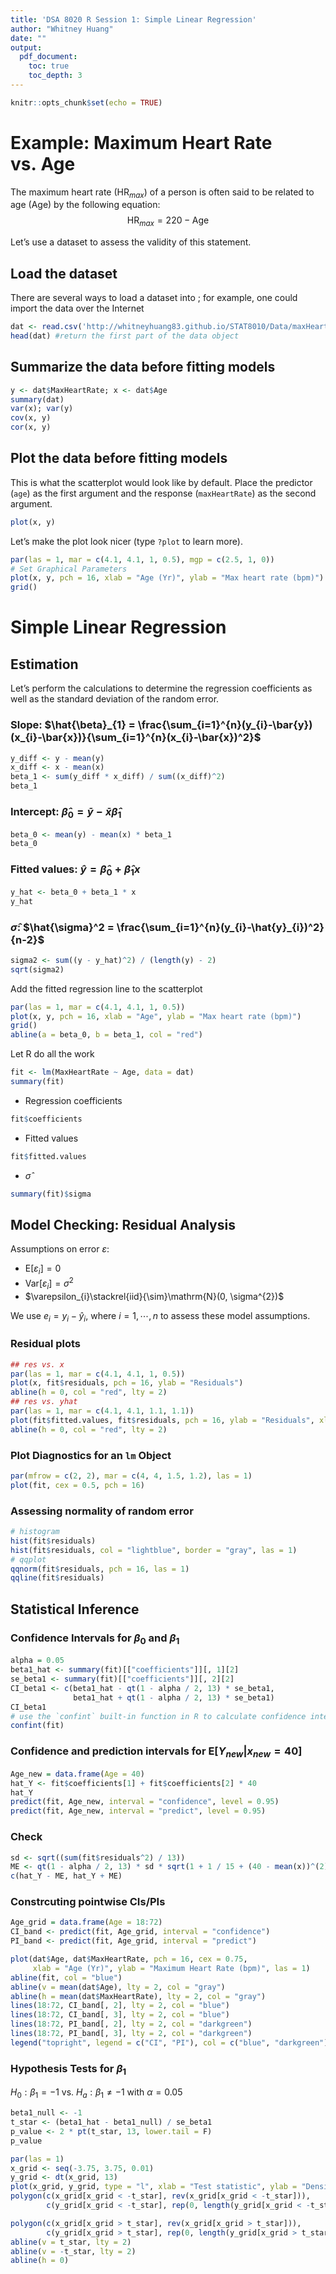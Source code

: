```yaml
---
title: 'DSA 8020 R Session 1: Simple Linear Regression'
author: "Whitney Huang"
date: ""
output:
  pdf_document:
    toc: true
    toc_depth: 3
---
```


```r
knitr::opts_chunk$set(echo = TRUE)
```


# Example: Maximum Heart Rate vs. Age

The maximum heart rate ($\text{HR}_{max}$) of a person is often said to be related to age (Age) by the following equation:
$$\text{HR}_{max} = 220 - \text{Age}$$

Let's use a dataset to assess the validity of this statement.


## Load the dataset

There are several ways to load a dataset into \texttt{R}; for example, one could import the data over the Internet

```r
dat <- read.csv('http://whitneyhuang83.github.io/STAT8010/Data/maxHeartRate.csv', header = T) 
head(dat) #return the first part of the data object
```


## Summarize the data before fitting models

```r
y <- dat$MaxHeartRate; x <- dat$Age
summary(dat)
var(x); var(y)
cov(x, y)
cor(x, y)
```

## Plot the data before fitting models

This is what the scatterplot would look like by default. Place the predictor (`age`) as the first argument and the response (`maxHeartRate`) as the second argument.


```r
plot(x, y)
```

Let's make the plot look nicer (type `?plot` to learn more).

```r
par(las = 1, mar = c(4.1, 4.1, 1, 0.5), mgp = c(2.5, 1, 0))
# Set Graphical Parameters
plot(x, y, pch = 16, xlab = "Age (Yr)", ylab = "Max heart rate (bpm)")
grid()
```


# Simple Linear Regression

## Estimation

Let's perform the calculations to determine the regression coefficients as well as the standard deviation of the random error.   

### Slope: $\hat{\beta}_{1} = \frac{\sum_{i=1}^{n}(y_{i}-\bar{y})(x_{i}-\bar{x})}{\sum_{i=1}^{n}(x_{i}-\bar{x})^2}$

```r
y_diff <- y - mean(y)
x_diff <- x - mean(x)
beta_1 <- sum(y_diff * x_diff) / sum((x_diff)^2)
beta_1
```

### Intercept: $\hat{\beta}_{0}= \bar{y}-\bar{x}\hat{\beta}_{1}$

```r
beta_0 <- mean(y) - mean(x) * beta_1
beta_0
```

### Fitted values: $\hat{y} = \hat{\beta}_{0}+\hat{\beta}_{1}x$

```r
y_hat <- beta_0 + beta_1 * x
y_hat
```

### $\hat{\sigma}$: $\hat{\sigma}^2 = \frac{\sum_{i=1}^{n}(y_{i}-\hat{y}_{i})^2}{n-2}$

```r
sigma2 <- sum((y - y_hat)^2) / (length(y) - 2)
sqrt(sigma2)
```

Add the fitted regression line to the scatterplot

```r
par(las = 1, mar = c(4.1, 4.1, 1, 0.5))
plot(x, y, pch = 16, xlab = "Age", ylab = "Max heart rate (bpm)")
grid()
abline(a = beta_0, b = beta_1, col = "red")
```

Let R do all the work

```r
fit <- lm(MaxHeartRate ~ Age, data = dat)
summary(fit)
```

* Regression coefficients

```r
fit$coefficients
```

* Fitted values

```r
fit$fitted.values
```

* $\hat{\sigma}$

```r
summary(fit)$sigma
```

## Model Checking: Residual Analysis

Assumptions on error $\varepsilon$:

+ $\mathrm{E}[\varepsilon_{i}] = 0$
+ $\mathrm{Var}[\varepsilon_{i}] = \sigma^2$
+ $\varepsilon_{i}\stackrel{iid}{\sim}\mathrm{N}(0, \sigma^{2})$

We use $e_{i} = y_{i} - \hat{y}_{i},$ where $i = 1, \cdots, n$ to assess these model assumptions.


### Residual plots

```r
## res vs. x
par(las = 1, mar = c(4.1, 4.1, 1, 0.5))
plot(x, fit$residuals, pch = 16, ylab = "Residuals")
abline(h = 0, col = "red", lty = 2)
## res vs. yhat
par(las = 1, mar = c(4.1, 4.1, 1.1, 1.1))
plot(fit$fitted.values, fit$residuals, pch = 16, ylab = "Residuals", xlab = expression(hat(y)))
abline(h = 0, col = "red", lty = 2)
```

### Plot Diagnostics for an `lm` Object

```r
par(mfrow = c(2, 2), mar = c(4, 4, 1.5, 1.2), las = 1)
plot(fit, cex = 0.5, pch = 16)
```

### Assessing normality of random error

```r
# histogram
hist(fit$residuals)
hist(fit$residuals, col = "lightblue", border = "gray", las = 1)
# qqplot
qqnorm(fit$residuals, pch = 16, las = 1)
qqline(fit$residuals)
```


## Statistical Inference

### Confidence Intervals for $\beta_{0}$ and $\beta_{1}$

```r
alpha = 0.05
beta1_hat <- summary(fit)[["coefficients"]][, 1][2]
se_beta1 <- summary(fit)[["coefficients"]][, 2][2]
CI_beta1 <- c(beta1_hat - qt(1 - alpha / 2, 13) * se_beta1,
              beta1_hat + qt(1 - alpha / 2, 13) * se_beta1)
CI_beta1
# use the `confint` built-in function in R to calculate confidence intervals
confint(fit)
```

### Confidence and prediction intervals for $\mathrm{E}[Y_{new}|x_{new} = 40]$

```r
Age_new = data.frame(Age = 40)
hat_Y <- fit$coefficients[1] + fit$coefficients[2] * 40
hat_Y
predict(fit, Age_new, interval = "confidence", level = 0.95) 
predict(fit, Age_new, interval = "predict", level = 0.95)
```


### Check

```r
sd <- sqrt((sum(fit$residuals^2) / 13))
ME <- qt(1 - alpha / 2, 13) * sd * sqrt(1 + 1 / 15 + (40 - mean(x))^(2) / sum((x - mean(x))^2))
c(hat_Y - ME, hat_Y + ME)
```

### Constrcuting pointwise CIs/PIs

```r
Age_grid = data.frame(Age = 18:72)
CI_band <- predict(fit, Age_grid, interval = "confidence") 
PI_band <- predict(fit, Age_grid, interval = "predict")

plot(dat$Age, dat$MaxHeartRate, pch = 16, cex = 0.75,
     xlab = "Age (Yr)", ylab = "Maximum Heart Rate (bpm)", las = 1)
abline(fit, col = "blue")
abline(v = mean(dat$Age), lty = 2, col = "gray")
abline(h = mean(dat$MaxHeartRate), lty = 2, col = "gray")
lines(18:72, CI_band[, 2], lty = 2, col = "blue")
lines(18:72, CI_band[, 3], lty = 2, col = "blue")
lines(18:72, PI_band[, 2], lty = 2, col = "darkgreen")
lines(18:72, PI_band[, 3], lty = 2, col = "darkgreen")
legend("topright", legend = c("CI", "PI"), col = c("blue", "darkgreen"), lty = 2, bty = "n")
```


### Hypothesis Tests for $\beta_{1}$

$H_{0}: \beta_{1} = -1$ vs. $H_{a}: \beta_{1} \neq -1$ with $\alpha = 0.05$

```r
beta1_null <- -1
t_star <- (beta1_hat - beta1_null) / se_beta1
p_value <- 2 * pt(t_star, 13, lower.tail = F) 
p_value

par(las = 1)
x_grid <- seq(-3.75, 3.75, 0.01)
y_grid <- dt(x_grid, 13)
plot(x_grid, y_grid, type = "l", xlab = "Test statistic", ylab = "Density", xlim = c(-3.75, 3.75))
polygon(c(x_grid[x_grid < -t_star], rev(x_grid[x_grid < -t_star])),
        c(y_grid[x_grid < -t_star], rep(0, length(y_grid[x_grid < -t_star]))), col = "skyblue")

polygon(c(x_grid[x_grid > t_star], rev(x_grid[x_grid > t_star])),
        c(y_grid[x_grid > t_star], rep(0, length(y_grid[x_grid > t_star]))), col = "skyblue")
abline(v = t_star, lty = 2)
abline(v = -t_star, lty = 2)
abline(h = 0)
```




